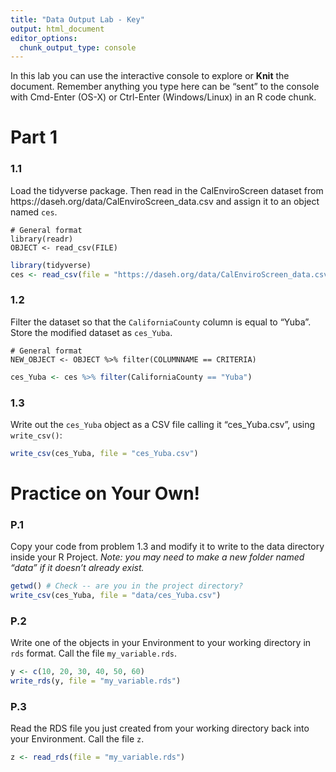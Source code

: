 ```yaml
---
title: "Data Output Lab - Key"
output: html_document
editor_options: 
  chunk_output_type: console
---
```


In this lab you can use the interactive console to explore or **Knit** the document. 
Remember anything you type here can be "sent" to the console with Cmd-Enter (OS-X) or Ctrl-Enter (Windows/Linux) in an R code chunk.


# Part 1

### 1.1
Load the tidyverse package. Then read in the CalEnviroScreen dataset from 
https://daseh.org/data/CalEnviroScreen_data.csv
and assign it to an object named `ces`. 

```
# General format
library(readr)
OBJECT <- read_csv(FILE)
```

```r
library(tidyverse)
ces <- read_csv(file = "https://daseh.org/data/CalEnviroScreen_data.csv")
```

### 1.2

Filter the dataset so that the `CaliforniaCounty` column is equal to "Yuba". Store the modified dataset as `ces_Yuba`.

```
# General format
NEW_OBJECT <- OBJECT %>% filter(COLUMNNAME == CRITERIA)
```

```r
ces_Yuba <- ces %>% filter(CaliforniaCounty == "Yuba")
```

### 1.3

Write out the `ces_Yuba` object as a CSV file calling it "ces_Yuba.csv", using `write_csv()`:

```r
write_csv(ces_Yuba, file = "ces_Yuba.csv")
```


# Practice on Your Own!

### P.1

Copy your code from problem 1.3 and modify it to write to the data directory inside your R Project. *Note: you may need to make a new folder named "data" if it doesn't already exist.*

```r
getwd() # Check -- are you in the project directory?
write_csv(ces_Yuba, file = "data/ces_Yuba.csv")
```

### P.2

Write one of the objects in your Environment to your working directory in `rds` format. Call the file `my_variable.rds`.

```r
y <- c(10, 20, 30, 40, 50, 60)
write_rds(y, file = "my_variable.rds")
```

### P.3

Read the RDS file you just created from your working directory back into your Environment. Call the file `z`.

```r
z <- read_rds(file = "my_variable.rds")
```
